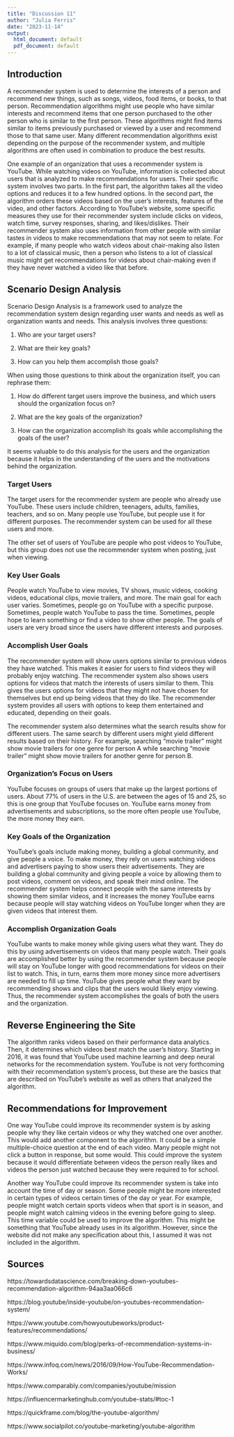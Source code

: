 ---
title: "Discussion 11"
author: "Julia Ferris"
date: "2023-11-14"
output:
  html_document: default
  pdf_document: default
---

## Introduction

A recommender system is used to determine the interests of a person and recommend new things, such as songs, videos, food items, or books, to that person. Recommendation algorithms might use people who have similar interests and recommend items that one person purchased to the other person who is similar to the first person. These algorithms might find items similar to items previously purchased or viewed by a user and recommend those to that same user. Many different recommendation algorithms exist depending on the purpose of the recommender system, and multiple algorithms are often used in combination to produce the best results.

One example of an organization that uses a recommender system is YouTube. While watching videos on YouTube, information is collected about users that is analyzed to make recommendations for users. Their specific system involves two parts. In the first part, the algorithm takes all the video options and reduces it to a few hundred options. In the second part, the algorithm orders these videos based on the user's interests, features of the video, and other factors. According to YouTube's website, some specific measures they use for their recommender system include clicks on videos, watch time, survey responses, sharing, and likes/dislikes. Their recommender system also uses information from other people with similar tastes in videos to make recommendations that may not seem to relate. For example, if many people who watch videos about chair-making also listen to a lot of classical music, then a person who listens to a lot of classical music might get recommendations for videos about chair-making even if they have never watched a video like that before.

## Scenario Design Analysis

Scenario Design Analysis is a framework used to analyze the recommendation system design regarding user wants and needs as well as organization wants and needs. This analysis involves three questions:

1. Who are your target users?

2. What are their key goals?

3. How can you help them accomplish those goals?

When using those questions to think about the organization itself, you can rephrase them:

1. How do different target users improve the business, and which users should the organization focus on?

2. What are the key goals of the organization?

3. How can the organization accomplish its goals while accomplishing the goals of the user?

It seems valuable to do this analysis for the users and the organization because it helps in the understanding of the users and the motivations behind the organization.

### Target Users

The target users for the recommender system are people who already use YouTube. These users include children, teenagers, adults, families, teachers, and so on. Many people use YouTube, but people use it for different purposes. The recommender system can be used for all these users and more.

The other set of users of YouTube are people who post videos to YouTube, but this group does not use the recommender system when posting, just when viewing.

### Key User Goals

People watch YouTube to view movies, TV shows, music videos, cooking videos, educational clips, movie trailers, and more. The main goal for each user varies. Sometimes, people go on YouTube with a specific purpose. Sometimes, people watch YouTube to pass the time. Sometimes, people hope to learn something or find a video to show other people. The goals of users are very broad since the users have different interests and purposes.

### Accomplish User Goals

The recommender system will show users options similar to previous videos they have watched. This makes it easier for users to find videos they will probably enjoy watching. The recommender system also shows users options for videos that match the interests of users similar to them. This gives the users options for videos that they might not have chosen for themselves but end up being videos that they do like. The recommender system provides all users with options to keep them entertained and educated, depending on their goals.

The recommender system also determines what the search results show for different users. The same search by different users might yield different results based on their history. For example, searching "movie trailer" might show movie trailers for one genre for person A while searching "movie trailer" might show movie trailers for another genre for person B.

### Organization's Focus on Users

YouTube focuses on groups of users that make up the largest portions of users. About 77% of users in the U.S. are between the ages of 15 and 25, so this is one group that YouTube focuses on. YouTube earns money from advertisements and subscriptions, so the more often people use YouTube, the more money they earn.

### Key Goals of the Organization

YouTube's goals include making money, building a global community, and give people a voice. To make money, they rely on users watching videos and advertisers paying to show users their advertisements. They are building a global community and giving people a voice by allowing them to post videos, comment on videos, and speak their mind online. The recommender system helps connect people with the same interests by showing them similar videos, and it increases the money YouTube earns because people will stay watching videos on YouTube longer when they are given videos that interest them.

### Accomplish Organization Goals

YouTube wants to make money while giving users what they want. They do this by using advertisements on videos that many people watch. Their goals are accomplished better by using the recommender system because people will stay on YouTube longer with good recommendations for videos on their list to watch. This, in turn, earns them more money since more advertisers are needed to fill up time. YouTube gives people what they want by recommending shows and clips that the users would likely enjoy viewing. Thus, the recommender system accomplishes the goals of both the users and the organization.

## Reverse Engineering the Site

The algorithm ranks videos based on their performance data analytics. Then, it determines which videos best match the user's history. Starting in 2016, it was found that YouTube used machine learning and deep neural networks for the recommendation system. YouTube is not very forthcoming with their recommendation system's process, but these are the basics that are described on YouTube's website as well as others that analyzed the algorithm.

## Recommendations for Improvement

One way YouTube could improve its recommender system is by asking people why they like certain videos or why they watched one over another. This would add another component to the algorithm. It could be a simple multiple-choice question at the end of each video. Many people might not click a button in response, but some would. This could improve the system because it would differentiate between videos the person really likes and videos the person just watched because they were required to for school.

Another way YouTube could improve its recommender system is take into account the time of day or season. Some people might be more interested in certain types of videos certain times of the day or year. For example, people might watch certain sports videos when that sport is in season, and people might watch calming videos in the evening before going to sleep. This time variable could be used to improve the algorithm. This might be something that YouTube already uses in its algorithm. However, since the website did not make any specification about this, I assumed it was not included in the algorithm.

## Sources

https://towardsdatascience.com/breaking-down-youtubes-recommendation-algorithm-94aa3aa066c6

https://blog.youtube/inside-youtube/on-youtubes-recommendation-system/

https://www.youtube.com/howyoutubeworks/product-features/recommendations/

https://www.miquido.com/blog/perks-of-recommendation-systems-in-business/

https://www.infoq.com/news/2016/09/How-YouTube-Recommendation-Works/

https://www.comparably.com/companies/youtube/mission

https://influencermarketinghub.com/youtube-stats/#toc-1

https://quickframe.com/blog/the-youtube-algorithm/

https://www.socialpilot.co/youtube-marketing/youtube-algorithm